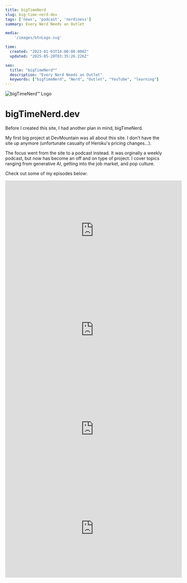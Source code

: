 ```yaml
---
title: bigTimeNerd
slug: big-time-nerd-dev
tags: ['news', 'podcast', 'nerdiness']
summary: Every Nerd Needs an Outlet

media: 
    '/images/btnLogo.svg'

time:
  created: "2023-01-03T14:00:00.000Z"
  updated: "2025-05-20T03:35:26.226Z"

seo:
  title: "bigTimeNerd™"
  description: "Every Nerd Needs an Outlet"
  keywords: ["bigTimeNerd", "Nerd", "Outlet", "YouTube", "learning"]
---
```


<div className="-mx-2 flex flex-wrap overflow-hidden xl:-mx-2">
  <div className="my-1 w-full overflow-hidden px-2 xl:my-1 xl:w-1/2 xl:px-2">
    <Image src="/images/bigTimeNerdLogoLarge.png" alt="bigTimeNerd™ Logo" width={500} height={500} />
  </div>
</div>

# bigTimeNerd.dev

Before I created this site, I had another plan in mind, bigTimeNerd. 

My first big project at DevMountain was all about this site. I don't have the site up anymore (unfortunate casualty of Heroku's pricing changes...).

The focus went from the site to a podcast instead. It was orginally a weekly podcast, but now has become an off and on type of project. I cover topics ranging from generative AI, getting into the job market, and pop culture. 

Check out some of my episodes below:
<br />


<div className="mb-8">
  <iframe width="560" height="315" src="https://www.youtube.com/embed/XJxmrNpaaIo" title="YouTube video player" frameborder="0" allow="accelerometer; autoplay; clipboard-write; encrypted-media; gyroscope; picture-in-picture; web-share" allowfullscreen></iframe>
</div>

<div className="mb-8">
  <iframe width="560" height="315" src="https://www.youtube.com/embed/qu52oo41WAw" title="YouTube video player" frameborder="0" allow="accelerometer; autoplay; clipboard-write; encrypted-media; gyroscope; picture-in-picture; web-share" allowfullscreen></iframe>
</div>

<div className="mb-8">
  <iframe width="560" height="315" src="https://www.youtube.com/embed/F4D32T3lurw" title="YouTube video player" frameborder="0" allow="accelerometer; autoplay; clipboard-write; encrypted-media; gyroscope; picture-in-picture; web-share" allowfullscreen></iframe>
</div>

<div className="mb-8">
  <iframe width="560" height="315" src="https://www.youtube.com/embed/0ZSbX4AJ3O0" title="YouTube video player" frameborder="0" allow="accelerometer; autoplay; clipboard-write; encrypted-media; gyroscope; picture-in-picture; web-share" allowfullscreen></iframe>
</div>